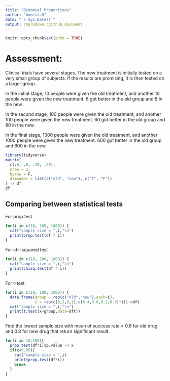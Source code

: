 ```yaml
---
title: "Binomial Proportions"
author: "Amnist.O"
date: "`r Sys.Date()`"
output: rmarkdown::github_document
---
```


```r
knitr::opts_chunk$set(echo = TRUE)
```

# Assessment:
Clinical trials have several stages. The new treatment is initially tested on a very small group of subjects. If the results are promising, it is then tested on a larger group.

In the initial stage, 10 people were given the old treatment, and another 10 people were given the new treatment. 6 got better in the old group and 8 in the new.

In the second stage, 100 people were given the old treatment, and another 100 people were given the new treatment. 60 got better in the old group and 80 in the new.

In the final stage, 1000 people were given the old treatment, and another 1000 people were given the new treatment. 600 got better in the old group and 800 in the new.

```r
library(tidyverse)
matrix(
  c(.6, .8, .40, .20),
  nrow = 2,
  byrow = F,
  dimnames = list(c("old", "new"), c("T", "F"))
) -> df
df
```

## Comparing between statistical tests
For prop.test
```r
for(i in c(10, 100, 1000)) {
  cat("sample size = ",i,"\n")
  print(prop.test(df * i))
}
```

For chi-squared test
```r
for(i in c(10, 100, 1000)) {
  cat("sample size = ",i,"\n")
  print(chisq.test(df * i))
}
```

For t-test
```r
for(i in c(10, 100, 1000)) {
  data.frame(group = rep(c("old","new"),each=i),
             x = rep(c(0,1,0,1),c(0.4,0.6,0.2,0.8)*i))->dft
  cat("sample size = ",i,"\n")
  print(t.test(x~group,data=dft))
}
```


Find the lowest sample size with mean of success rate = 0.6 for old drug and 0.8 for new drug that return significant result.
```r
for(i in 10:100){
  prop.test(df*i)$p.value -> x
  if(x<0.05){
    cat("sample size = ",i)
    print(prop.test(df*i))
    break
  }
}
```

